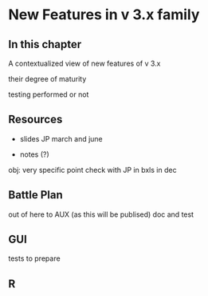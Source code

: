 # New Features in v 3.x family {.unnumbered #v3-vs-V2}


## In this chapter

A contextualized view of new features of v 3.x 

their degree of maturity 

testing performed or not 


## Resources 

- slides JP march and june 

- notes (?)

obj: very specific point check with JP in bxls in dec 

## Battle Plan 

out of here to AUX (as this will be publised)
doc and test 

## GUI

tests to prepare

## R





